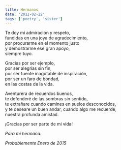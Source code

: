 ```yaml
---
title: Hermanos
date: '2012-02-22'
tags: ['poetry', 'sister']
---
```


<div className="italic">
Te doy mi admiración y respeto,<br/>
fundidas en una joya de agradecimiento,<br/>
por procurarme en el momento justo<br/>
y demostrarme ese gran apoyo,<br/>
siempre tuyo.<br/>

Gracias por ser ejemplo,<br/>
por ser alegrías sin fin,<br/>
por ser fuente inagotable de inspiración,<br/>
por ser un faro de bondad,<br/>
en las costas de la vida.<br/>

Aventurera de recuerdos buenos,<br/>
te defenderé de las sombras sin sentido,<br/>
te extrañare cuando camines en suelos desconocidos,<br/>
y te deseare un buen andar, cuando algo me recuerde,<br/>
nuestra profunda amistad.<br/>

¡Gracias por ser parte de mi vida!<br/>
</div>

*Para mi hermana.*

*Probablemente Enero de 2015*